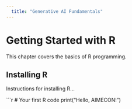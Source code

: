```yaml
---
  title: "Generative AI Fundamentals"
---
```

  
# Getting Started with R

This chapter covers the basics of R programming.

## Installing R

Instructions for installing R...

```r
# Your first R code
print("Hello, AIMECON!")